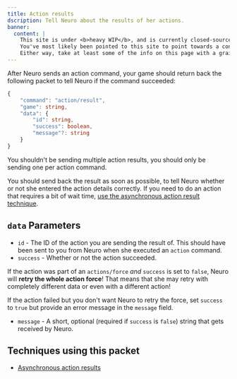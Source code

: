 ```yaml
---
title: Action results
dscription: Tell Neuro about the results of her actions.
banner:
  content: |
    This site is under <b>heavy WIP</b>, and is currently closed-source.
    You've most likely been pointed to this site to point towards a concept, or something.
    Either way, take at least some of the info on this page with a grain of salt, and also don't expect much info since it's very incomplete on content.
---
```



After Neuro sends an action command, your game should return back the following packet to tell Neuro if the command succeeded:

```ts
{
	"command": "action/result",
	"game": string,
	"data": {
		"id": string,
		"success": boolean,
		"message"?: string
	}
}
```

<Aside type="caution">

You shouldn't be sending multiple action results, you should only be sending one per action command.

</Aside>

<Aside type="tip">

You should send back the result as soon as possible, to tell Neuro whether or not she entered the action details correctly.
If you need to do an action that requires a bit of wait time, [use the asynchronous action result technique](/base/techniques/asynchronous_action_results).

</Aside>

## `data` Parameters

- `id` - The ID of the action you are sending the result of. This should have been sent to you from Neuro when she executed an `action` command.
- `success` - Whether or not the action succeeded.

<Aside type="danger">

If the action was part of an `actions/force` _and_ `success` is set to `false`, Neuro will **retry the whole action force**! That means that she may retry with completely different data or even with a different action!

If the action failed but you don't want Neuro to retry the force, set `success` to `true` but provide an error message in the `message` field.

</Aside>

- `message` - A short, optional (required if `success` is `false`) string that gets received by Neuro.

## Techniques using this packet

- [Asynchronous action results](/base/techniques/async_action_results)
